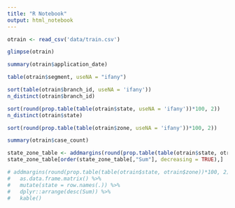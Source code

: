 ```yaml
---
title: "R Notebook"
output: html_notebook
---
```


```r
otrain <- read_csv('data/train.csv')

glimpse(otrain)
```

```r
summary(otrain$application_date)
```


```r
table(otrain$segment, useNA = "ifany")
```

```r
sort(table(otrain$branch_id, useNA = 'ifany'))
n_distinct(otrain$branch_id)
```

```r
sort(round(prop.table(table(otrain$state, useNA = 'ifany'))*100, 2))
n_distinct(otrain$state)
```

```r
sort(round(prop.table(table(otrain$zone, useNA = 'ifany'))*100, 2))
```

```r
summary(otrain$case_count)
```

```r
state_zone_table <- addmargins(round(prop.table(table(otrain$state, otrain$zone))*100, 2))
state_zone_table[order(state_zone_table[,"Sum"], decreasing = TRUE),]

# addmargins(round(prop.table(table(otrain$state, otrain$zone))*100, 2)) %>% 
#   as.data.frame.matrix() %>% 
#   mutate(state = row.names(.)) %>%
#   dplyr::arrange(desc(Sum)) %>% 
#   kable()
```

